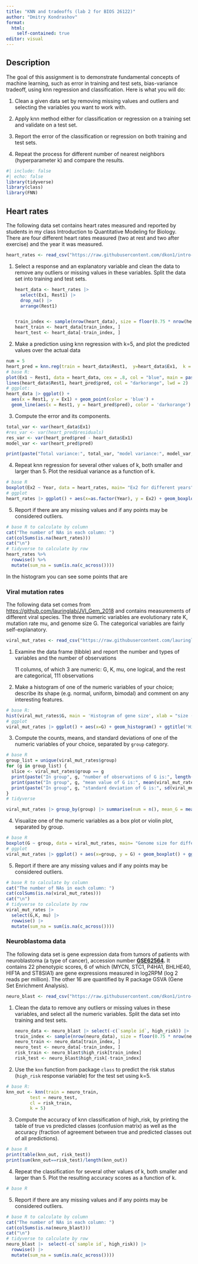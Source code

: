 ```yaml
---
title: "KNN and tradeoffs (lab 2 for BIOS 26122)"
author: "Dmitry Kondrashov"
format: 
  html:
    self-contained: true
editor: visual
---
```


## Description

The goal of this assignment is to demonstrate fundamental concepts of machine learning, such as error in training and test sets, bias-variance tradeoff, using knn regression and classification. Here is what you will do:

1.  Clean a given data set by removing missing values and outliers and selecting the variables you want to work with.

2.  Apply knn method either for classification or regression on a training set and validate on a test set.

3.  Report the error of the classification or regression on both training and test sets.

4.  Repeat the process for different number of nearest neighbors (hyperparameter k) and compare the results.

```r
#| include: false
#| echo: false
library(tidyverse)
library(class)
library(FNN)
```

## Heart rates

The following data set contains heart rates measured and reported by students in my class Introduction to Quantitative Modeling for Biology. There are four different heart rates measured (two at rest and two after exercise) and the year it was measured.

```r
heart_rates <- read_csv("https://raw.githubusercontent.com/dkon1/intro-ml-bio/main/labs/data/HR_data_combined.csv")
```

1.  Select a response and an explanatory variable and clean the data to remove any outliers or missing values in these variables. Split the data set into training and test sets.

    ```r
    heart_data <- heart_rates |> 
      select(Ex1, Rest1) |> 
      drop_na() |> 
      arrange(Rest1)


    train_index <- sample(nrow(heart_data), size = floor(0.75 * nrow(heart_data)))
    heart_train <- heart_data[train_index, ]
    heart_test <- heart_data[-train_index, ]
    ```

2.  Make a prediction using knn regression with k=5, and plot the predicted values over the actual data

```r
num = 5
heart_pred = knn.reg(train = heart_data$Rest1,  y=heart_data$Ex1,  k = num)
# base R:
plot(Ex1 ~ Rest1, data = heart_data, cex = .8, col = "blue", main = paste("KNN regression with k =", num))
lines(heart_data$Rest1, heart_pred$pred, col = "darkorange", lwd = 2)
# ggplot:
heart_data |> ggplot() + 
  aes(x = Rest1, y = Ex1) + geom_point(color = 'blue') +
  geom_line(aes(x = Rest1, y = heart_pred$pred), color = 'darkorange')
```

3.  Compute the error and its components.

```r
total_var <- var(heart_data$Ex1)
#res_var <- var(heart_pred$residuals)
res_var <- var(heart_pred$pred - heart_data$Ex1)
model_var <- var(heart_pred$pred)

print(paste("Total variance:", total_var, "model variance:", model_var, "residual variance:", res_var))
```

4.  Repeat knn regression for several other values of k, both smaller and larger than 5. Plot the residual variance as a function of k.

```r
# base R
boxplot(Ex2 ~ Year, data = heart_rates, main= "Ex2 for different years")
# ggplot
heart_rates |> ggplot() + aes(x=as.factor(Year), y = Ex2) + geom_boxplot() + ggtitle("Ex2 for different years") + xlab("year")
```

5.  Report if there are any missing values and if any points may be considered outliers.

```r
# base R to calculate by column
cat("The number of NAs in each column: ")
cat(colSums(is.na(heart_rates)))
cat("\n")
# tidyverse to calculate by row
heart_rates %>%
  rowwise() %>%
  mutate(sum_na = sum(is.na(c_across())))

```

In the histogram you can see some points that are

### Viral mutation rates

The following data set comes from <https://github.com/lauringlab/JVI_Gem_2018> and contains measurements of different viral species. The three numeric variables are evolutionary rate K, mutation rate mu, and genome size G. The categorical variables are fairly self-explanatory.

```r
viral_mut_rates <- read_csv("https://raw.githubusercontent.com/lauringlab/JVI_Gem_2018/master/Figure_1_mu_and_K_data.csv")
```

1.  Examine the data frame (tibble) and report the number and types of variables and the number of observations

    11 columns, of which 3 are numeric: G, K, mu, one logical, and the rest are categorical, 111 observations

2.  Make a histogram of one of the numeric variables of your choice; describe its shape (e.g. normal, uniform, bimodal) and comment on any interesting features.

```r
# base R:
hist(viral_mut_rates$G, main = 'Histogram of gene size', xlab = "size (Kbp?)")
# ggplot
viral_mut_rates |> ggplot() + aes(x=G) + geom_histogram() + ggtitle('Histogram of gene size') + xlab("size (Kbp?)")
```

3.  Compute the counts, means, and standard deviations of one of the numeric variables of your choice, separated by `group` category.

```r
# base R
group_list = unique(viral_mut_rates$group)
for (g in group_list) {
  slice <- viral_mut_rates$group == g
  print(paste("In group", g, "number of observations of G is:", length(viral_mut_rates$G[slice])))
  print(paste("In group", g, "mean value of G is:", mean(viral_mut_rates$G[slice])))
  print(paste("In group", g, "standard deviation of G is:", sd(viral_mut_rates$G[slice])))
}
# tidyverse

viral_mut_rates |> group_by(group) |> summarise(num = n(), mean_G = mean(G), sd_G = sd(G))
```

4.  Visualize one of the numeric variables as a box plot or violin plot, separated by group.

```r
# base R
boxplot(G ~ group, data = viral_mut_rates, main= "Genome size for different groups of viruses")
# ggplot
viral_mut_rates |> ggplot() + aes(x=group, y = G) + geom_boxplot() + ggtitle("Genome size for different groups of viruses") + xlab("virus group")
```

5.  Report if there are any missing values and if any points may be considered outliers.

```r
# base R to calculate by column
cat("The number of NAs in each column: ")
cat(colSums(is.na(viral_mut_rates)))
cat("\n")
# tidyverse to calculate by row
viral_mut_rates |> 
  select(G,K, mu) |> 
  rowwise() |> 
  mutate(sum_na = sum(is.na(c_across())))
```

### Neuroblastoma data

The following data set is gene expression data from tumors of patients with neuroblastoma (a type of cancer), accession number [**GSE62564**](https://www.ncbi.nlm.nih.gov/geo/query/acc.cgi?acc=GSE62564)**.** It contains 22 phenotypic scores, 6 of which (MYCN, STC1, P4HA1, BHLHE40, HIF1A and ST8SIA1) are gene expressions measured in log2RPM (log 2 reads per million). The other 16 are quantified by R package GSVA (Gene Set Enrichment Analysis).

```r
neuro_blast <- read_csv("https://raw.githubusercontent.com/dkon1/intro-ml-bio/main/labs/data/r2_gse62564_GSVA_Metadata_selected.csv")
```

1.  Clean the data to remove any outliers or missing values in these variables, and select all the numeric variables. Split the data set into training and test sets.

    ```r
    neuro_data <- neuro_blast |> select(-c(`sample id`, high_risk)) |> drop_na()
    train_index <- sample(nrow(neuro_data), size = floor(0.75 * nrow(neuro_data)))
    neuro_train <- neuro_data[train_index, ]
    neuro_test <- neuro_data[-train_index, ]
    risk_train <- neuro_blast$high_risk[train_index]
    risk_test <- neuro_blast$high_risk[-train_index]
    ```

2.  Use the `knn` function from package `class` to predict the risk status (`high_risk` response variable) for the test set using k=5.

```r
# base R:
knn_out <- knn(train = neuro_train, 
         test = neuro_test, 
         cl = risk_train, 
         k = 5)
```

3.  Compute the accuracy of knn classification of high_risk, by printing the table of true vs predicted classes (confusion matrix) as well as the accuracy (fraction of agreement between true and predicted classes out of all predictions).

```r
# base R
print(table(knn_out, risk_test))
print(sum(knn_out==risk_test)/length(knn_out))
```

4.  Repeat the classification for several other values of k, both smaller and larger than 5. Plot the resulting accuracy scores as a function of k.

```r
# base R

```

5.  Report if there are any missing values and if any points may be considered outliers.

```r
# base R to calculate by column
cat("The number of NAs in each column: ")
cat(colSums(is.na(neuro_blast)))
cat("\n")
# tidyverse to calculate by row
neuro_blast |>  select(-c(`sample id`, high_risk)) |> 
  rowwise() |> 
  mutate(sum_na = sum(is.na(c_across())))
```
